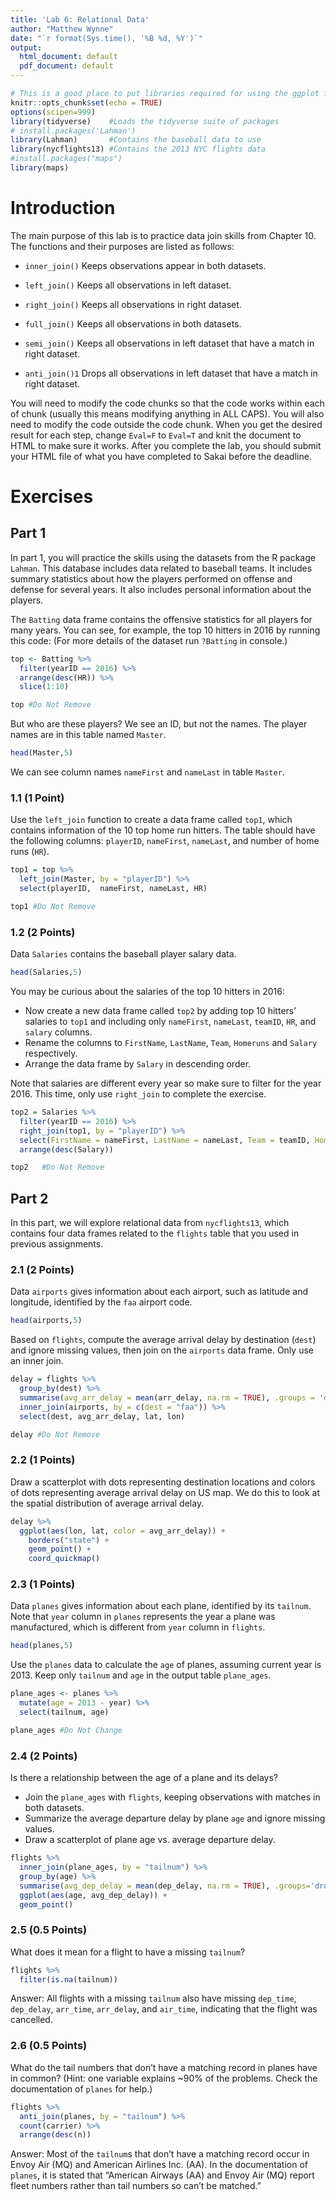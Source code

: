 ```yaml
---
title: 'Lab 6: Relational Data'
author: "Matthew Wynne"
date: "`r format(Sys.time(), '%B %d, %Y')`"
output:
  html_document: default
  pdf_document: default
---
```


```r
# This is a good place to put libraries required for using the ggplot function
knitr::opts_chunk$set(echo = TRUE)
options(scipen=999)
library(tidyverse)    #Loads the tidyverse suite of packages
# install.packages('Lahman')
library(Lahman)       #Contains the baseball data to use
library(nycflights13) #Contains the 2013 NYC flights data
#install.packages("maps")
library(maps)
```

# Introduction

The main purpose of this lab is to practice data join skills from Chapter 10. The functions and their purposes are listed as follows:

- `inner_join()` Keeps observations appear in both datasets.

- `left_join()` Keeps all observations in left dataset.

- `right_join()` Keeps all observations in right dataset.

- `full_join()` Keeps all observations in both datasets.

- `semi_join()` Keeps all observations in left dataset that have a match in right dataset.

- `anti_join()1` Drops all observations in left dataset that have a match in right dataset.

You will need to modify the code chunks so that the code works within each of chunk (usually this means modifying anything in ALL CAPS). You will also need to modify the code outside the code chunk. When you get the desired result for each step, change `Eval=F` to `Eval=T` and knit the document to HTML to make sure it works. After you complete the lab, you should submit your HTML file of what you have completed to Sakai before the deadline.

# Exercises

## Part 1

In part 1, you will practice the skills using the datasets from the R package `Lahman`. This database includes data related to baseball teams. It includes summary statistics about how the players performed on offense and defense for several years. It also includes personal information about the players.

The `Batting` data frame contains the offensive statistics for all players for many years. You can see, for example, the top 10 hitters in 2016 by running this code: (For more details of the dataset run `?Batting` in console.)
```r
top <- Batting %>% 
  filter(yearID == 2016) %>%
  arrange(desc(HR)) %>%
  slice(1:10)

top #Do Not Remove
```

But who are these players? We see an ID, but not the names. The player names are in this table named `Master`.

```r
head(Master,5)
```

We can see column names `nameFirst` and `nameLast` in table `Master`.

### 1.1 (1 Point)

Use the `left_join` function to create a data frame called `top1`, which contains information of the 10 top home run hitters. The table should have the following columns: `playerID`, `nameFirst`, `nameLast`, and number of home runs (`HR`).

```r
top1 = top %>% 
  left_join(Master, by = "playerID") %>%
  select(playerID,  nameFirst, nameLast, HR)

top1 #Do Not Remove
```

### 1.2 (2 Points)

Data `Salaries` contains the baseball player salary data. 

```r
head(Salaries,5)
```

You may be curious about the salaries of the top 10 hitters in 2016:

- Now create a new data frame called `top2` by adding top 10 hitters' salaries to `top1` and including only `nameFirst`, `nameLast`, `teamID`, `HR`, and `salary` columns. 
- Rename the columns to `FirstName`, `LastName`, `Team`, `Homeruns` and `Salary` respectively.
- Arrange the data frame by `Salary` in descending order. 

Note that salaries are different every year so make sure to filter for the year 2016. This time, only use `right_join` to complete the exercise.

```r
top2 = Salaries %>%
  filter(yearID == 2016) %>%
  right_join(top1, by = "playerID") %>%
  select(FirstName = nameFirst, LastName = nameLast, Team = teamID, Homeruns = HR, Salary = salary) %>%
  arrange(desc(Salary))

top2   #Do Not Remove
```

## Part 2

In this part, we will explore relational data from `nycflights13`, which contains four data frames related to the `flights` table that you used in previous assignments.

### 2.1 (2 Points)

Data `airports` gives information about each airport, such as latitude and longitude, identified by the `faa` airport code.
```r
head(airports,5)
```

Based on `flights`, compute the average arrival delay by destination (`dest`) and ignore missing values, then join on the `airports` data frame. Only use an inner join.

```r
delay = flights %>%
  group_by(dest) %>%
  summarise(avg_arr_delay = mean(arr_delay, na.rm = TRUE), .groups = 'drop') %>%
  inner_join(airports, by = c(dest = "faa")) %>%
  select(dest, avg_arr_delay, lat, lon)

delay #Do Not Remove
```

### 2.2 (1 Points)

Draw a scatterplot with dots representing destination locations and colors of dots representing average arrival delay on US map. We do this to look at the spatial distribution of average arrival delay.
```r
delay %>%
  ggplot(aes(lon, lat, color = avg_arr_delay)) +
    borders("state") +
    geom_point() +
    coord_quickmap()
```

### 2.3 (1 Points)
Data `planes` gives information about each plane, identified by its `tailnum`. Note that `year` column in `planes` represents the year a plane was manufactured, which is different from `year` column in `flights`.

```r
head(planes,5)
```

Use the `planes` data to calculate the `age` of planes, assuming current year is 2013. Keep only `tailnum` and `age` in the output table `plane_ages`. 

```r
plane_ages <- planes %>%
  mutate(age = 2013 - year) %>%
  select(tailnum, age)

plane_ages #Do Not Change
```

### 2.4 (2 Points)

Is there a relationship between the age of a plane and its delays? 

- Join the `plane_ages` with `flights`, keeping observations with matches in both datasets.
- Summarize the average departure delay by plane `age` and ignore missing values.
- Draw a scatterplot of plane age vs. average departure delay.

```r
flights %>%
  inner_join(plane_ages, by = "tailnum") %>%
  group_by(age) %>%
  summarise(avg_dep_delay = mean(dep_delay, na.rm = TRUE), .groups='drop') %>%
  ggplot(aes(age, avg_dep_delay)) +
  geom_point()
```


### 2.5 (0.5 Points)

What does it mean for a flight to have a missing `tailnum`? 
```r
flights %>%
  filter(is.na(tailnum))
```
Answer: All flights with a missing `tailnum` also have missing `dep_time`, `dep_delay`, `arr_time`, `arr_delay`, and `air_time`, indicating that the flight was cancelled.

### 2.6 (0.5 Points)

What do the tail numbers that don’t have a matching record in planes have in common? (Hint: one variable explains ~90% of the problems. Check the documentation of `planes` for help.) 

```r
flights %>% 
  anti_join(planes, by = "tailnum") %>%
  count(carrier) %>%
  arrange(desc(n))
```

Answer: Most of the `tailnum`s that don't have a matching record occur in Envoy Air (MQ) and American Airlines Inc. (AA). In the documentation of `planes`, it is stated that "American Airways (AA) and Envoy Air (MQ) report fleet numbers rather than tail numbers so can't be matched."